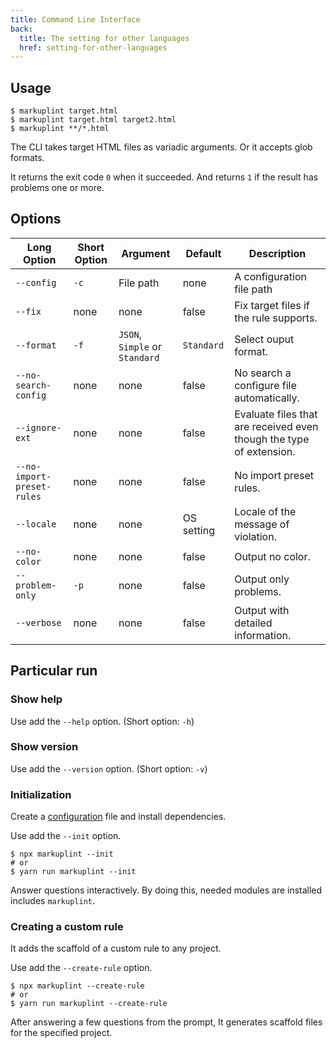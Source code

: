 ```yaml
---
title: Command Line Interface
back:
  title: The setting for other languages
  href: setting-for-other-languages
---
```


## Usage

```
$ markuplint target.html
$ markuplint target.html target2.html
$ markuplint **/*.html
```

The CLI takes target HTML files as variadic arguments.
Or it accepts glob formats.

It returns the exit code `0` when it succeeded.
And returns `1` if the result has problems one or more.

## Options

| Long Option                | Short Option | Argument                       | Default    | Description                                                         |
| -------------------------- | ------------ | ------------------------------ | ---------- | ------------------------------------------------------------------- |
| `--config`                 | `-c`         | File path                      | none       | A configuration file path                                           |
| `--fix`                    | none         | none                           | false      | Fix target files if the rule supports.                              |
| `--format`                 | `-f`         | `JSON`, `Simple` or `Standard` | `Standard` | Select ouput format.                                                |
| `--no-search-config`       | none         | none                           | false      | No search a configure file automatically.                           |
| `--ignore-ext`             | none         | none                           | false      | Evaluate files that are received even though the type of extension. |
| `--no-import-preset-rules` | none         | none                           | false      | No import preset rules.                                             |
| `--locale`                 | none         | none                           | OS setting | Locale of the message of violation.                                 |
| `--no-color`               | none         | none                           | false      | Output no color.                                                    |
| `--problem-only`           | `-p`         | none                           | false      | Output only problems.                                               |
| `--verbose`                | none         | none                           | false      | Output with detailed information.                                   |

## Particular run

### Show help

Use add the `--help` option. (Short option: `-h`)

### Show version

Use add the `--version` option. (Short option: `-v`)

### Initialization

Create a [configuration](./configuration) file and install dependencies.

Use add the `--init` option.

```
$ npx markuplint --init
# or
$ yarn run markuplint --init
```

Answer questions interactively.
By doing this, needed modules are installed includes `markuplint`.

### Creating a custom rule

It adds the scaffold of a custom rule to any project.

Use add the `--create-rule` option.

```
$ npx markuplint --create-rule
# or
$ yarn run markuplint --create-rule
```

After answering a few questions from the prompt,
It generates scaffold files for the specified project.
